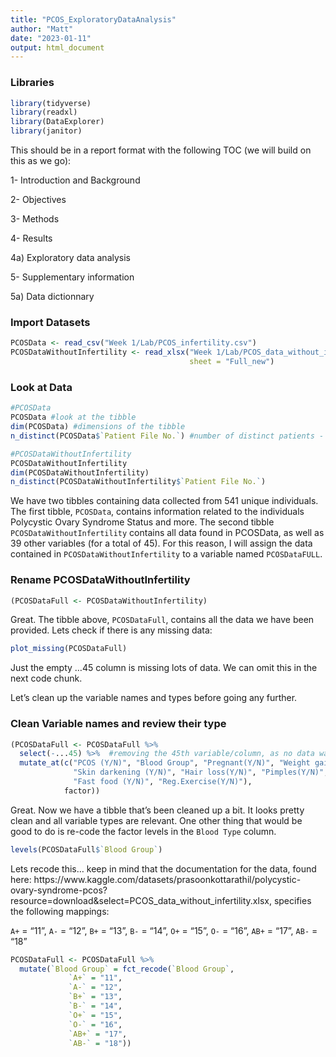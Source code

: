 ```yaml
---
title: "PCOS_ExploratoryDataAnalysis"
author: "Matt"
date: "2023-01-11"
output: html_document
---
```


### Libraries
```r
library(tidyverse)
library(readxl)
library(DataExplorer)
library(janitor)
```

This should be in a report format with the following TOC (we will build on this as we go):

1- Introduction and Background

2- Objectives

3- Methods

4- Results

4a) Exploratory data analysis

5- Supplementary information

5a) Data dictionnary


### Import Datasets

```r
PCOSData <- read_csv("Week 1/Lab/PCOS_infertility.csv")
PCOSDataWithoutInfertility <- read_xlsx("Week 1/Lab/PCOS_data_without_infertility.xlsx", 
                                        sheet = "Full_new")
```


### Look at Data

```r
#PCOSData
PCOSData #look at the tibble
dim(PCOSData) #dimensions of the tibble
n_distinct(PCOSData$`Patient File No.`) #number of distinct patients - to confirm there are no repeats

#PCOSDataWithoutInfertility
PCOSDataWithoutInfertility 
dim(PCOSDataWithoutInfertility)
n_distinct(PCOSDataWithoutInfertility$`Patient File No.`)
```

We have two tibbles containing data collected from 541 unique individuals. The first tibble, `PCOSData`, contains information related to the individuals Polycystic Ovary Syndrome Status and more. The second tibble `PCOSDataWithoutInfertility` contains all data found in PCOSData, as well as 39 other variables (for a total of 45). For this reason, I will assign the data contained in `PCOSDataWithoutInfertility` to a variable named `PCOSDataFULL`. 


### Rename PCOSDataWithoutInfertility

```r
(PCOSDataFull <- PCOSDataWithoutInfertility)
```

Great. The tibble above, `PCOSDataFull`, contains all the data we have been provided. Lets check if there is any missing data:

```r
plot_missing(PCOSDataFull)
```

Just the empty ...45 column is missing lots of data. We can omit this in the next code chunk. 

Let's clean up the variable names and types before going any further.


### Clean Variable names and review their type

```r
(PCOSDataFull <- PCOSDataFull %>% 
  select(-...45) %>%  #removing the 45th variable/column, as no data was present
  mutate_at(c("PCOS (Y/N)", "Blood Group", "Pregnant(Y/N)", "Weight gain(Y/N)", "hair growth(Y/N)", 
              "Skin darkening (Y/N)", "Hair loss(Y/N)", "Pimples(Y/N)", 
              "Fast food (Y/N)", "Reg.Exercise(Y/N)"), 
            factor))
```

Great. Now we have a tibble that's been cleaned up a bit. It looks pretty clean and all variable types are relevant. One other thing that would be good to do is re-code the factor levels in the `Blood Type` column. 

```r
levels(PCOSDataFull$`Blood Group`)
```

Lets recode this... keep in mind that the documentation for the data, found here: https://www.kaggle.com/datasets/prasoonkottarathil/polycystic-ovary-syndrome-pcos?resource=download&select=PCOS_data_without_infertility.xlsx, specifies the following mappings: 

`A+` = "11", 
`A-` = "12",
`B+` = "13",
`B-` = "14",
`O+` = "15",
`O-` = "16",
`AB+` = "17",
`AB-` = "18"

```r
PCOSDataFull <- PCOSDataFull %>% 
  mutate(`Blood Group` = fct_recode(`Blood Group`, 
             `A+` = "11", 
             `A-` = "12",
             `B+` = "13",
             `B-` = "14",
             `O+` = "15",
             `O-` = "16",
             `AB+` = "17",
             `AB-` = "18"))
```


